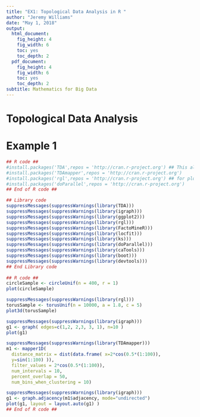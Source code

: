 ```yaml
---
title: "EX1: Topological Data Analysis in R "
author: "Jeremy Williams"
date: "May 1, 2018"
output:
  html_document:
    fig_height: 4
    fig_width: 6
    toc: yes
    toc_depth: 2
  pdf_document:
    fig_height: 4
    fig_width: 6
    toc: yes
    toc_depth: 2
subtitle: Mathematics for Big Data  
---
```


\newpage

# Topological Data Analysis

Example 1
========================================================
  


```r
## R code ##
#install.packages('TDA',repos = 'http://cran.r-project.org') ## This also installs igraph
#install.packages('TDAmapper',repos = 'http://cran.r-project.org')
#install.packages('rgl',repos = 'http://cran.r-project.org') ## for plot3d function
#install.packages('doParallel',repos = 'http://cran.r-project.org') 
## End of R code ##

## Library code
suppressMessages(suppressWarnings(library(TDA)))
suppressMessages(suppressWarnings(library(igraph)))
suppressMessages(suppressWarnings(library(ggplot2)))
suppressMessages(suppressWarnings(library(rgl)))
suppressMessages(suppressWarnings(library(FactoMineR)))
suppressMessages(suppressWarnings(library(locfit)))
suppressMessages(suppressWarnings(library(ks)))
suppressMessages(suppressWarnings(library(doParallel)))
suppressMessages(suppressWarnings(library(caTools)))
suppressMessages(suppressWarnings(library(boot)))
suppressMessages(suppressWarnings(library(devtools)))
## End Library code
  
## R code ##
circleSample <- circleUnif(n = 400, r = 1)
plot(circleSample)

suppressMessages(suppressWarnings(library(rgl)))
torusSample <- torusUnif(n = 10000, a = 1.8, c = 5)
plot3d(torusSample)

suppressMessages(suppressWarnings(library(igraph)))
g1 <- graph( edges=c(1,2, 2,3, 3, 1), n=10 )
plot(g1)

suppressMessages(suppressWarnings(library(TDAmapper)))
m1 <- mapper1D(
  distance_matrix = dist(data.frame( x=2*cos(0.5*(1:100)), 
  y=sin(1:100) )), 
  filter_values = 2*cos(0.5*(1:100)),
  num_intervals = 10,
  percent_overlap = 50,
  num_bins_when_clustering = 10)

suppressMessages(suppressWarnings(library(igraph)))
g1 <- graph.adjacency(m1$adjacency, mode="undirected")
plot(g1, layout = layout.auto(g1) )
## End of R code ##

```

